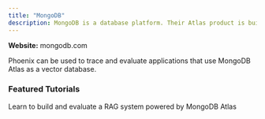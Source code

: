 ```yaml
---
title: "MongoDB"
description: MongoDB is a database platform. Their Atlas product is built for GenAI applications.
---
```


**Website:** mongodb.com

Phoenix can be used to trace and evaluate applications that use MongoDB Atlas as a vector database.

### Featured Tutorials

<CardGroup>
  <Card
    title="RAG with MongoDB and LlamaIndex"
    img="https://storage.googleapis.com/arize-phoenix-assets/assets/images/phoenix-docs-images/0e65210e-image.jpeg"
    href="https://github.com/Arize-ai/phoenix/blob/main/tutorials/integrations/tracing_and_evals_with_mongodb_and_llama_index.ipynb"
  >
    Learn to build and evaluate a RAG system powered by MongoDB Atlas
  </Card>
</CardGroup>